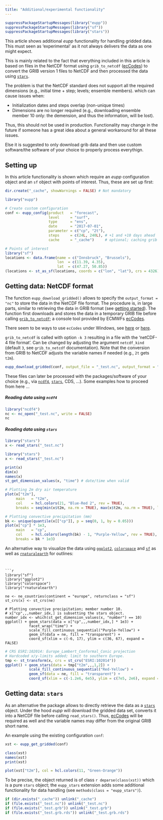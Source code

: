 ```yaml
---
title: "Additional/experimental functionality"
---
```


```r
suppressPackageStartupMessages(library("eupp"))
suppressPackageStartupMessages(library("sf"))
suppressPackageStartupMessages(library("stars"))
```

This article shows additional _eupp_ functionality for
handling gridded data. This must seen as 'experimental'
as it not always delivers the data as one might expect.

This is mainly related to the fact that everything included
in this article is based on files in the NetCDF format using
`grib_to_netcdf` ([ecCodes][ecCodes]) to convert the GRIB version 1
files to NetCDF and then processed the data using [`stars`][stars].

The problem is that the NetCDF standard does not support all the
required dimensions (e.g., initial time + step; levels; ensemble members).
which can cause issues when:

* Initialization dates and steps overlap (non-unique times)
* Dimensions are no longer required (e.g., downloading ensemble member 10
    only: the demension, and thus the information, will be lost).

Thus, this should not be used in production. Functionality may change
in the future if someone has a great idea about a general workaround
for all these issues.

Else it is suggested to only download grib data and then use custom
software/the software of your choice to properly process everythign.


## Setting up

In this article functionality is shown which require an _eupp_
configuration object and an `sf` object with points of interest.
Thus, these are set up first:

```r
dir.create("_cache", showWarnings = FALSE) # Not mandatory
```

```r
library("eupp")

# Create custom configuration
conf <- eupp_config(product   = "forecast",
                    level     = "surf",
                    type      = "ens",
                    date      = "2017-07-01",
                    parameter = c("cp", "2t"),
                    steps     = c(24L, 240L), # +1 and +10 days ahead
                    cache     = "_cache")     # optional; caching grib index

# Points of interest
library("sf")
locations <- data.frame(name = c("Innsbruck", "Brussels"),
                        lon  = c(11.39, 4.35),
                        lat  = c(47.27, 50.85))
(locations <- st_as_sf(locations, coords = c("lon", "lat"), crs = 4326))
```


## Getting data: NetCDF format {#gridded-download-netcdf}

The function `eupp_download_gridded()` allows to specify the `output_format =
"nc"` to store the data in the NetCDF file format. The procedure is, in large
parts, similar to retrieving the data in GRIB format (see [getting
started](gridded.html)). The function first downloads and stores the data in a
temporary GRIB file before calling
[`grib_to_netcdf`](https://confluence.ecmwf.int/display/ECC/grib_to_netcdf); a console
tool provided by ECMWFs [ecCodes](https://confluence.ecmwf.int/display/ECC/ecCodes+Home).

There seem to be ways to use `ecCodes` under Windows, see
[here](https://github.com/nawendt/gribr#windows-install-options) or
[here](https://www.ecmwf.int/en/newsletter/159/news/eccodes-and-magics-available-under-windows).

`grib_to_netcdf` is called with option `-k 3` resulting in a file with the
'netCDF-4 file format'.  Can be changed by adjusting the argument `netcdf_kind`
(default `3`, see `grib_to_netcdf` documentation).
Note that the conversion from GRIB to NetCDF adjusts the
variable names if needed (e.g., `2t` gets `t2m`).

```r
eupp_download_gridded(conf, output_file = "_test.nc", output_format = "nc", overwrite = TRUE)
```

These files can later be processed with the packages/software of your choice
(e.g., via [`ncdf4`][netcdf4], [`stars`][stars], CDS, ...).  Some examples how
to proceed from here ...

##### Reading data using `ncdf4`

```r
library("ncdf4")
nc <- nc_open("_test.nc", write = FALSE)
nc
```

##### Reading data using `stars`

```r
library("stars")
x <- read_stars("_test.nc")
```

```r
library("stars")
x <- read_stars("_test.nc")
```

```r
print(x)
dim(x)
names(x)
st_get_dimension_values(x, "time") # date/time when valid

# Plotting 2m dry air temperature
plot(x["t2m"],
     main   = "t2m",
     col    = hcl.colors(21, "Blue-Red 2", rev = TRUE),
     breaks = seq(min(x$t2m, na.rm = TRUE), max(x$t2m, na.rm = TRUE), length = 22))

# Plotting convective precipitation (mm)
bk <- unique(quantile(x[["cp"]], p = seq(0, 1, by = 0.05)))
plot(x["cp"] * 1e3,
     main   = "cp",
     col    = hcl.colors(length(bk) - 1, "Purple-Yellow", rev = TRUE),
     breaks = bk * 1e3)
```

An alternative way to visualize the data using [`ggplot2`](https://cran.r-project.org/package=ggplot2),
[`colorspace`](https://cran.r-project.org/package=colorspace) and 
[`sf`](https://cran.r-project.org/package=sf) as well as 
[`rnaturalearth`](https://cran.r-project.org/package=rnaturalearth) for outlines:
```


```r
library("sf")
library("ggplot2")
library("colorspace")
library("rnaturalearth")

ne <- ne_countries(continent = "europe", returnclass = "sf")
st_crs(x) <- st_crs(ne)

# Plotting convective precipitation; member number 10.
# x["cp",,,number_idx,] is subsetting the stars object.
number_idx <- which(st_get_dimension_values(x, "number") == 10)
ggplot() + geom_stars(data = x["cp",,,number_idx,] * 1e3) +
           facet_wrap("time") +
           scale_fill_continuous_sequential("Purple-Yellow") +
           geom_sf(data = ne, fill = "transparent") +
           coord_sf(xlim = c(-6, 17), ylim = c(36, 67), expand = FALSE)
```

```r
# CRS ESRI:102014: Europe_Lambert_Conformal_Conic projection
# Hardcoded x/y-limits added; limit to southern Europe.
tmp <- st_transform(x, crs = st_crs("ESRI:102014"))
ggplot() + geom_stars(data = tmp["t2m",,,1,2]) +
           scale_fill_continuous_sequential("Red-Yellow") +
           geom_sf(data = ne, fill = "transparent") +
           coord_sf(xlim = c(-1.2e6, 6e5), ylim = c(7e5, 2e6), expand = TRUE)
```

## Getting data: `stars` {#gridded-get-stars}

As an alternative the package allows to directly retrieve the data as a [`stars`][stars]
object. Under the hood _eupp_ will download the gridded data set, converts it into 
a NetCDF file before calling `read_stars()`. Thus, [ecCodes][eccodes] will be required
as well and the variable names may differ from the original GRIB short name.

An example using the existing configuration `conf`:

```r
xst <- eupp_get_gridded(conf)
```

```r
class(xst)
names(xst)
print(xst)

plot(xst["t2m"], col = hcl.colors(11, "Green-Orange"))
```

To be precise, the object returned is of class ``r deparse(class(xst))`` which is
a pure `stars` object; the `eupp_stars` extension adds some additional functionality
for data handling (see `methods(class = "eupp_stars")`).



```r
if (dir.exists("_cache")) unlink("_cache")
if (file.exists("_test.nc")) unlink("_test.nc")
if (file.exists("_test.grb")) unlink("_test.grb")
if (file.exists("_test.grb.rds")) unlink("_test.grb.rds")
```



[ecCodes]: https://confluence.ecmwf.int/display/ECC/ecCodes+Home
[stars]: https://cran.r-project.org/package=stars
[netcdf4]: https://cran.r-project.org/package=ncdf4
[rgdal]: https://cran.r-project.org/package=rgdal
